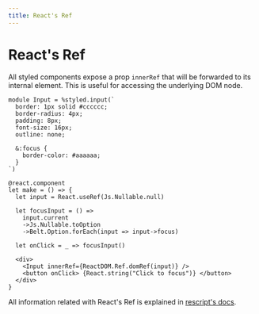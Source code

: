 ```yaml
---
title: React's Ref
---
```


# React's Ref

All styled components expose a prop `innerRef` that will be forwarded to its internal element. This is useful for accessing the underlying DOM node.

```rescript
module Input = %styled.input(`
  border: 1px solid #cccccc;
  border-radius: 4px;
  padding: 8px;
  font-size: 16px;
  outline: none;

  &:focus {
    border-color: #aaaaaa;
  }
`)

@react.component
let make = () => {
  let input = React.useRef(Js.Nullable.null)

  let focusInput = () =>
    input.current
    ->Js.Nullable.toOption
    ->Belt.Option.forEach(input => input->focus)

  let onClick = _ => focusInput()

  <div>
    <Input innerRef={ReactDOM.Ref.domRef(input)} />
    <button onClick> {React.string("Click to focus")} </button>
  </div>
}
```

All information related with React's Ref is explained in [rescript's docs](https://rescript-lang.org/docs/react/latest/forwarding-refs).
